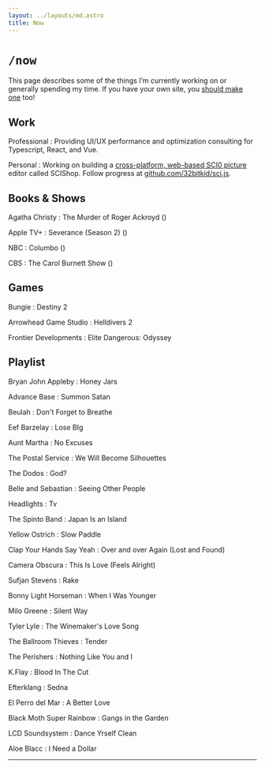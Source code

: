 ```yaml
---
layout: ../layouts/md.astro
title: Now
---
```



# `/now`

This page describes some of the things I’m currently working on or generally spending my time. If you have your own site, you [should make one](https://sive.rs/nowff) too!

## <Ico icon="coffee" role="img" aria-hidden="true" /> Work

Professional
: Providing UI/UX performance and optimization consulting for Typescript, React, and Vue.

Personal
: Working on building a [cross-platform, web-based SCI0
picture](/ideas/scishop) editor called SCIShop. Follow progress at
[github.com/&ZeroWidthSpace;32bitkid/&ZeroWidthSpace;sci.js](https://github.com/32bitkid/sci.js).

## <Ico icon="book" role="img" aria-hidden="true" /> Books &amp; Shows

Agatha Christy
: The Murder of Roger Ackroyd (<YearFmt date="1926" />)

Apple TV+
: Severance (Season 2) (<YearFmt date="2025" />)

NBC
: Columbo (<YearFmt date="1968" />)

CBS
: The Carol Burnett Show (<YearFmt date="1967" />)

## <Ico icon="twitch" role="img" aria-hidden="true" /> Games

Bungie
: Destiny 2

Arrowhead Game Studio
: Helldivers 2

Frontier Developments
: Elite Dangerous: Odyssey

## <Ico icon="music" role="img" aria-hidden="true" /> Playlist

Bryan John Appleby
: Honey Jars

Advance Base
: Summon Satan

Beulah
: Don't Forget to Breathe

Eef Barzelay
: Lose BIg

Aunt Martha
: No Excuses

The Postal Service
: We Will Become Silhouettes

The Dodos
: God?

Belle and Sebastian
: Seeing Other People

Headlights
: Tv

The Spinto Band
: Japan Is an Island

Yellow Ostrich
: Slow Paddle

Clap Your Hands Say Yeah
: Over and over Again (Lost and Found)

Camera Obscura
: This Is Love (Feels Alright)

Sufjan Stevens
: Rake

Bonny Light Horseman
: When I Was Younger

Milo Greene
: Silent Way

Tyler Lyle
: The Winemaker's Love Song

The Ballroom Thieves
: Tender

The Perishers
: Nothing Like You and I

K.Flay
: Blood In The Cut

Efterklang
: Sedna

El Perro del Mar
: A Better Love

Black Moth Super Rainbow
: Gangs in the Garden

LCD Soundsystem
: Dance Yrself Clean

Aloe Blacc
: I Need a Dollar

---

<LastUpdated when="2025-01-31" />
